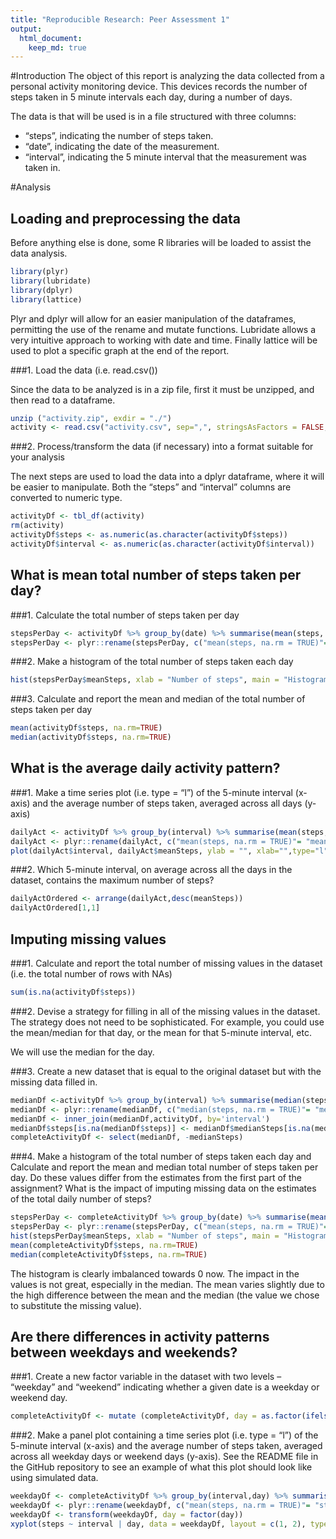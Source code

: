 ```yaml
---
title: "Reproducible Research: Peer Assessment 1"
output: 
  html_document:
    keep_md: true
---
```


#Introduction
The object of this report is analyzing the data collected from a personal activity monitoring device. This devices records the number of steps taken in 5 minute intervals each day, during a number of days.

The data is that will be used is in a file structured with three columns:

- "steps", indicating the number of steps taken.
- "date", indicating the date of the measurement.
- "interval", indicating the 5 minute interval that the measurement was taken in.

#Analysis

## Loading and preprocessing the data

Before anything else is done, some R libraries will be loaded to assist the data analysis.
```r
library(plyr)
library(lubridate)
library(dplyr)
library(lattice)

```
Plyr and dplyr will allow for an easier manipulation of the dataframes, permitting the use of the rename and mutate functions. Lubridate allows a very intuitive approach to working with date and time. Finally lattice will be used to plot a specific graph at the end of the report.  

###1. Load the data (i.e. read.csv())

Since the data to be analyzed is in a zip file, first it must be unzipped, and then read to a dataframe.

```r
unzip ("activity.zip", exdir = "./")
activity <- read.csv("activity.csv", sep=",", stringsAsFactors = FALSE, quote="", dec=".", numerals = "no.loss", header=FALSE, col.names=c("steps","date", "interval"),blank.lines.skip=TRUE,skip=1)
```

###2. Process/transform the data (if necessary) into a format suitable for your analysis

The next steps are used to load the data into a dplyr dataframe, where it will be easier to manipulate. Both the "steps" and "interval" columns are converted to numeric type.

```r
activityDf <- tbl_df(activity)
rm(activity)
activityDf$steps <- as.numeric(as.character(activityDf$steps))
activityDf$interval <- as.numeric(as.character(activityDf$interval))
```

## What is mean total number of steps taken per day?


###1. Calculate the total number of steps taken per day

```r
stepsPerDay <- activityDf %>% group_by(date) %>% summarise(mean(steps, na.rm=TRUE))
stepsPerDay <- plyr::rename(stepsPerDay, c("mean(steps, na.rm = TRUE)"= "meanSteps"))
```

###2. Make a histogram of the total number of steps taken each day

```r
hist(stepsPerDay$meanSteps, xlab = "Number of steps", main = "Histogram of the total number of steps taken each day")
```

###3. Calculate and report the mean and median of the total number of steps taken per day

```r
mean(activityDf$steps, na.rm=TRUE)
median(activityDf$steps, na.rm=TRUE)
```

## What is the average daily activity pattern?

###1. Make a time series plot (i.e. type = "l") of the 5-minute interval (x-axis) and the average number of steps taken, averaged across all days (y-axis)

```r
dailyAct <- activityDf %>% group_by(interval) %>% summarise(mean(steps, na.rm=TRUE))
dailyAct <- plyr::rename(dailyAct, c("mean(steps, na.rm = TRUE)"= "meanSteps"))
plot(dailyAct$interval, dailyAct$meanSteps, ylab = "", xlab="",type="l")
```

###2. Which 5-minute interval, on average across all the days in the dataset, contains the maximum number of steps?

```r
dailyActOrdered <- arrange(dailyAct,desc(meanSteps))
dailyActOrdered[1,1]
```

## Imputing missing values

###1. Calculate and report the total number of missing values in the dataset (i.e. the total number of rows with NAs)

```r
sum(is.na(activityDf$steps))
```

###2. Devise a strategy for filling in all of the missing values in the dataset. The strategy does not need to be sophisticated. For example, you could use the mean/median for that day, or the mean for that 5-minute interval, etc.

We will use the median for the day.

###3. Create a new dataset that is equal to the original dataset but with the missing data filled in.

```r
medianDf <-activityDf %>% group_by(interval) %>% summarise(median(steps, na.rm=TRUE))
medianDf <- plyr::rename(medianDf, c("median(steps, na.rm = TRUE)"= "medianSteps"))
medianDf <- inner_join(medianDf,activityDf, by='interval')
medianDf$steps[is.na(medianDf$steps)] <- medianDf$medianSteps[is.na(medianDf$steps)]
completeActivityDf <- select(medianDf, -medianSteps)
```

###4. Make a histogram of the total number of steps taken each day and Calculate and report the mean and median total number of steps taken per day. Do these values differ from the estimates from the first part of the assignment? What is the impact of imputing missing data on the estimates of the total daily number of steps?

```r
stepsPerDay <- completeActivityDf %>% group_by(date) %>% summarise(mean(steps, na.rm=TRUE))
stepsPerDay <- plyr::rename(stepsPerDay, c("mean(steps, na.rm = TRUE)"= "meanSteps"))
hist(stepsPerDay$meanSteps, xlab = "Number of steps", main = "Histogram of the total number of steps taken each day")
mean(completeActivityDf$steps, na.rm=TRUE)
median(completeActivityDf$steps, na.rm=TRUE)
```

The histogram is clearly imbalanced towards 0 now. The impact in the values is not great, especially in the median. The mean varies slightly due to the high difference between the mean and the median (the value we chose to substitute the missing value).

## Are there differences in activity patterns between weekdays and weekends?

###1. Create a new factor variable in the dataset with two levels – “weekday” and “weekend” indicating whether a given date is a weekday or weekend day.

```r
completeActivityDf <- mutate (completeActivityDf, day = as.factor(ifelse(wday(ymd(date), label = TRUE)%in% c("Sat","Sun"), "weekend", "weekday")))
```

###2. Make a panel plot containing a time series plot (i.e. type = "l") of the 5-minute interval (x-axis) and the average number of steps taken, averaged across all weekday days or weekend days (y-axis). See the README file in the GitHub repository to see an example of what this plot should look like using simulated data.

```r
weekdayDf <- completeActivityDf %>% group_by(interval,day) %>% summarise(mean(steps, na.rm=TRUE))
weekdayDf <- plyr::rename(weekdayDf, c("mean(steps, na.rm = TRUE)"= "steps"))
weekdayDf <- transform(weekdayDf, day = factor(day))
xyplot(steps ~ interval | day, data = weekdayDf, layout = c(1, 2), type ='l', xlab="Interval", ylab="Number of steps")
```


